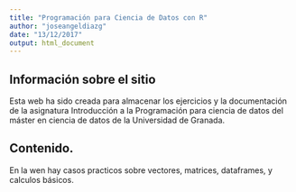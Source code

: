```yaml
---
title: "Programación para Ciencia de Datos con R"
author: "joseangeldiazg"
date: "13/12/2017"
output: html_document
---
```


## Información sobre el sitio

Esta web ha sido creada para almacenar los ejercicios y la documentación de la asignatura Introducción a la Programación para ciencia de datos del máster en ciencia de datos de la Universidad de Granada.

## Contenido.

En la wen hay casos practicos sobre vectores, matrices, dataframes, y calculos básicos.
